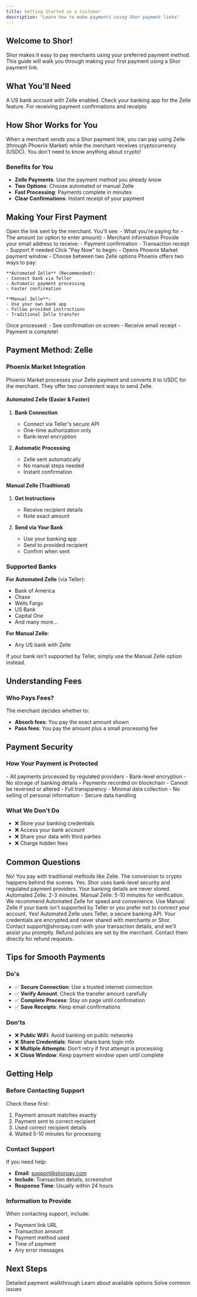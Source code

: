 ```yaml
---
title: Getting Started as a Customer
description: "Learn how to make payments using Shor payment links"
---
```


## Welcome to Shor!

Shor makes it easy to pay merchants using your preferred payment method. This guide will walk you through making your first payment using a Shor payment link.

## What You'll Need

<CardGroup cols={2}>
  <Card title="Zelle Access" icon="building-columns">
    A US bank account with Zelle enabled. Check your banking app for the Zelle feature.
  </Card>
  <Card title="Email Address" icon="envelope">
    For receiving payment confirmations and receipts
  </Card>
</CardGroup>

## How Shor Works for You

When a merchant sends you a Shor payment link, you can pay using Zelle (through Phoenix Market) while the merchant receives cryptocurrency (USDC). You don't need to know anything about crypto!

### Benefits for You

- **Zelle Payments**: Use the payment method you already know
- **Two Options**: Choose automated or manual Zelle
- **Fast Processing**: Payments complete in minutes
- **Clear Confirmations**: Instant receipt of your payment

## Making Your First Payment

<Steps>
  <Step title="Click the Payment Link">
    Open the link sent by the merchant. You'll see:
    - What you're paying for
    - The amount (or option to enter amount)
    - Merchant information
  </Step>
  
  <Step title="Enter Your Email">
    Provide your email address to receive:
    - Payment confirmation
    - Transaction receipt
    - Support if needed
  </Step>
  
  <Step title="Start Payment">
    Click "Pay Now" to begin:
    - Opens Phoenix Market payment window
    - Choose between two Zelle options
  </Step>
  
  <Step title="Select Zelle Method">
    Phoenix offers two ways to pay:
    
    **Automated Zelle** (Recommended):
    - Connect bank via Teller
    - Automatic payment processing
    - Faster confirmation
    
    **Manual Zelle**:
    - Use your own bank app
    - Follow provided instructions
    - Traditional Zelle transfer
  </Step>
  
  <Step title="Receive Confirmation">
    Once processed:
    - See confirmation on screen
    - Receive email receipt
    - Payment is complete!
  </Step>
</Steps>

## Payment Method: Zelle

### Phoenix Market Integration

<Info>
Phoenix Market processes your Zelle payment and converts it to USDC for the merchant. They offer two convenient ways to send Zelle.
</Info>

#### Automated Zelle (Easier & Faster)

1. **Bank Connection**
   - Connect via Teller's secure API
   - One-time authorization only
   - Bank-level encryption

2. **Automatic Processing**
   - Zelle sent automatically
   - No manual steps needed
   - Instant confirmation

#### Manual Zelle (Traditional)

1. **Get Instructions**
   - Receive recipient details
   - Note exact amount

2. **Send via Your Bank**
   - Use your banking app
   - Send to provided recipient
   - Confirm when sent

### Supported Banks

**For Automated Zelle** (via Teller):
- Bank of America
- Chase
- Wells Fargo
- US Bank
- Capital One
- And many more...

**For Manual Zelle**:
- Any US bank with Zelle

<Note>
If your bank isn't supported by Teller, simply use the Manual Zelle option instead.
</Note>

## Understanding Fees

### Who Pays Fees?

The merchant decides whether to:
- **Absorb fees**: You pay the exact amount shown
- **Pass fees**: You pay the amount plus a small processing fee


## Payment Security

### How Your Payment is Protected

<AccordionGroup>
  <Accordion title="Secure Processing">
    - All payments processed by regulated providers
    - Bank-level encryption
    - No storage of banking details
  </Accordion>
  <Accordion title="Blockchain Security">
    - Payments recorded on blockchain
    - Cannot be reversed or altered
    - Full transparency
  </Accordion>
  <Accordion title="Privacy Protection">
    - Minimal data collection
    - No selling of personal information
    - Secure data handling
  </Accordion>
</AccordionGroup>

### What We Don't Do

- ❌ Store your banking credentials
- ❌ Access your bank account
- ❌ Share your data with third parties
- ❌ Charge hidden fees

## Common Questions

<FAQ>
  <FAQItem question="Do I need cryptocurrency to pay?">
    No! You pay with traditional methods like Zelle. The conversion to crypto happens behind the scenes.
  </FAQItem>
  
  <FAQItem question="Is this safe?">
    Yes. Shor uses bank-level security and regulated payment providers. Your banking details are never stored.
  </FAQItem>
  
  <FAQItem question="How long does payment take?">
    Automated Zelle: 2-3 minutes. Manual Zelle: 5-10 minutes for verification.
  </FAQItem>
  
  <FAQItem question="Which Zelle option should I use?">
    We recommend Automated Zelle for speed and convenience. Use Manual Zelle if your bank isn't supported by Teller or you prefer not to connect your account.
  </FAQItem>
  
  <FAQItem question="Is connecting my bank safe?">
    Yes! Automated Zelle uses Teller, a secure banking API. Your credentials are encrypted and never shared with merchants or Shor.
  </FAQItem>
  
  <FAQItem question="What if I need help?">
    Contact support@shorpay.com with your transaction details, and we'll assist you promptly.
  </FAQItem>
  
  <FAQItem question="Can I get a refund?">
    Refund policies are set by the merchant. Contact them directly for refund requests.
  </FAQItem>
</FAQ>

## Tips for Smooth Payments

### Do's
- ✅ **Secure Connection**: Use a trusted internet connection
- ✅ **Verify Amount**: Check the transfer amount carefully
- ✅ **Complete Process**: Stay on page until confirmation
- ✅ **Save Receipts**: Keep email confirmations

### Don'ts
- ❌ **Public WiFi**: Avoid banking on public networks
- ❌ **Share Credentials**: Never share bank login info
- ❌ **Multiple Attempts**: Don't retry if first attempt is processing
- ❌ **Close Window**: Keep payment window open until complete

## Getting Help

### Before Contacting Support

Check these first:
1. Payment amount matches exactly
2. Payment sent to correct recipient
3. Used correct recipient details
4. Waited 5-10 minutes for processing

### Contact Support

If you need help:
- **Email**: support@shorpay.com
- **Include**: Transaction details, screenshot
- **Response Time**: Usually within 24 hours

### Information to Provide

When contacting support, include:
- Payment link URL
- Transaction amount
- Payment method used
- Time of payment
- Any error messages

## Next Steps

<CardGroup cols={3}>
  <Card
    title="Payment Process"
    icon="route"
    href="/customer/payment-process"
  >
    Detailed payment walkthrough
  </Card>
  <Card
    title="Payment Methods"
    icon="credit-card"
    href="/customer/payment-methods"
  >
    Learn about available options
  </Card>
  <Card
    title="Troubleshooting"
    icon="wrench"
    href="/customer/troubleshooting"
  >
    Solve common issues
  </Card>
</CardGroup>